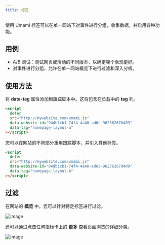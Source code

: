 ```yaml
---
title: 标签
---
```


使用 Umami 标签可以在单一网站下对事件进行分组，收集数据，并启用各种功能。

## 用例

- A/B 测试：测试网页或活动的不同版本，以确定哪个表现更好。
- 对事件进行分组，允许在单一网站概览下进行过滤和深入分析。

## 使用方法

将 **data-tag** 属性添加到跟踪脚本中。这将包含在负载中的 **tag** 列。

```html
<script
  defer
  src="http://mywebsite.com/umami.js"
  data-website-id="94db1cb1-74f4-4a40-ad6c-962362670409"
  data-tag="homepage-layout-a"
></script>
```

您可以在网站的不同部分重用跟踪脚本，并引入其他标签。

```html
<script
  defer
  src="http://mywebsite.com/umami.js"
  data-website-id="94db1cb1-74f4-4a40-ad6c-962362670409"
  data-tag="homepage-layout-b"
></script>
```

## 过滤

在网站的 **概览** 中，您可以针对特定标签进行过滤。

![image](/images/docs/v2/tag-filters.png)

还可以通过点击任何指标卡上的 **更多** 查看页面浏览的详细分类。

![image](/images/docs/v2/tag-details.png)
